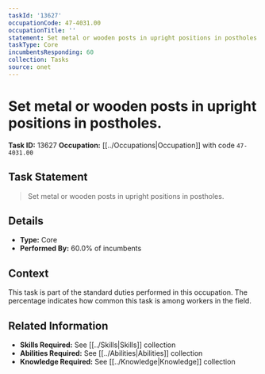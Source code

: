 ```yaml
---
taskId: '13627'
occupationCode: 47-4031.00
occupationTitle: ''
statement: Set metal or wooden posts in upright positions in postholes.
taskType: Core
incumbentsResponding: 60
collection: Tasks
source: onet
---
```

# Set metal or wooden posts in upright positions in postholes.

**Task ID:** 13627
**Occupation:** [[../Occupations|Occupation]] with code `47-4031.00`

## Task Statement

> Set metal or wooden posts in upright positions in postholes.

## Details

- **Type:** Core
- **Performed By:** 60.0% of incumbents

## Context

This task is part of the standard duties performed in this occupation. The percentage indicates how common this task is among workers in the field.

## Related Information

- **Skills Required:** See [[../Skills|Skills]] collection
- **Abilities Required:** See [[../Abilities|Abilities]] collection
- **Knowledge Required:** See [[../Knowledge|Knowledge]] collection
